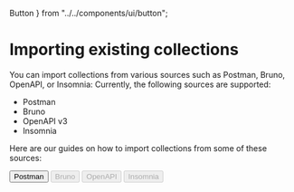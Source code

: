   Button
} from "../../components/ui/button";

# Importing existing collections

You can import collections from various sources such as Postman, Bruno, OpenAPI, or Insomnia:
Currently, the following sources are supported:
- Postman
- Bruno
- OpenAPI v3
- Insomnia

Here are our guides on how to import collections from some of these sources:

<div className="flex items-center mt-4">
  <Button asChild className="mr-2">
    <Link href="/migration-imports/postman">
        Postman
    </Link>
  </Button>
  <Button disabled className="mr-2">Bruno</Button>
  <Button disabled className="mr-2">OpenAPI</Button>
  <Button disabled className="mr-2">Insomnia</Button>
</div>

